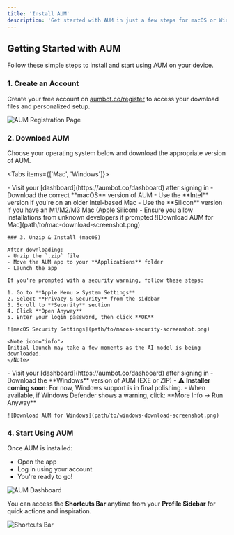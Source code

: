 ```yaml
---
title: 'Install AUM'
description: 'Get started with AUM in just a few steps for macOS or Windows.'
---
```


## Getting Started with AUM

Follow these simple steps to install and start using AUM on your device.

### 1. Create an Account

Create your free account on [aumbot.co/register](https://aumbot.co/register) to access your download files and personalized setup.

![AUM Registration Page](register.png)

### 2. Download AUM

Choose your operating system below and download the appropriate version of AUM.

<Tabs items={['Mac', 'Windows']}>

  <Tab title="Mac">
    - Visit your [dashboard](https://aumbot.co/dashboard) after signing in  
    - Download the correct **macOS** version of AUM  
      - Use the **Intel** version if you're on an older Intel-based Mac  
      - Use the **Silicon** version if you have an M1/M2/M3 Mac (Apple Silicon)  
    - Ensure you allow installations from unknown developers if prompted  
    ![Download AUM for Mac](path/to/mac-download-screenshot.png)

    ### 3. Unzip & Install (macOS)

    After downloading:
    - Unzip the `.zip` file  
    - Move the AUM app to your **Applications** folder  
    - Launch the app  

    If you're prompted with a security warning, follow these steps:

    1. Go to **Apple Menu > System Settings**  
    2. Select **Privacy & Security** from the sidebar  
    3. Scroll to **Security** section  
    4. Click **Open Anyway**  
    5. Enter your login password, then click **OK**

    ![macOS Security Settings](path/to/macos-security-screenshot.png)

    <Note icon="info">
    Initial launch may take a few moments as the AI model is being downloaded.
    </Note>
  </Tab>

  <Tab title="Windows">
    - Visit your [dashboard](https://aumbot.co/dashboard) after signing in  
    - Download the **Windows** version of AUM (EXE or ZIP)  
    - ⚠️ <strong>Installer coming soon</strong>: For now, Windows support is in final polishing.  
    - When available, if Windows Defender shows a warning, click:  
      **More Info → Run Anyway**  

    ![Download AUM for Windows](path/to/windows-download-screenshot.png)
  </Tab>

</Tabs>

### 4. Start Using AUM

Once AUM is installed:
- Open the app  
- Log in using your account  
- You're ready to go!

![AUM Dashboard](path/to/aum-dashboard-screenshot.png)

You can access the **Shortcuts Bar** anytime from your **Profile Sidebar** for quick actions and inspiration.

![Shortcuts Bar](path/to/shortcuts-bar-screenshot.png)
